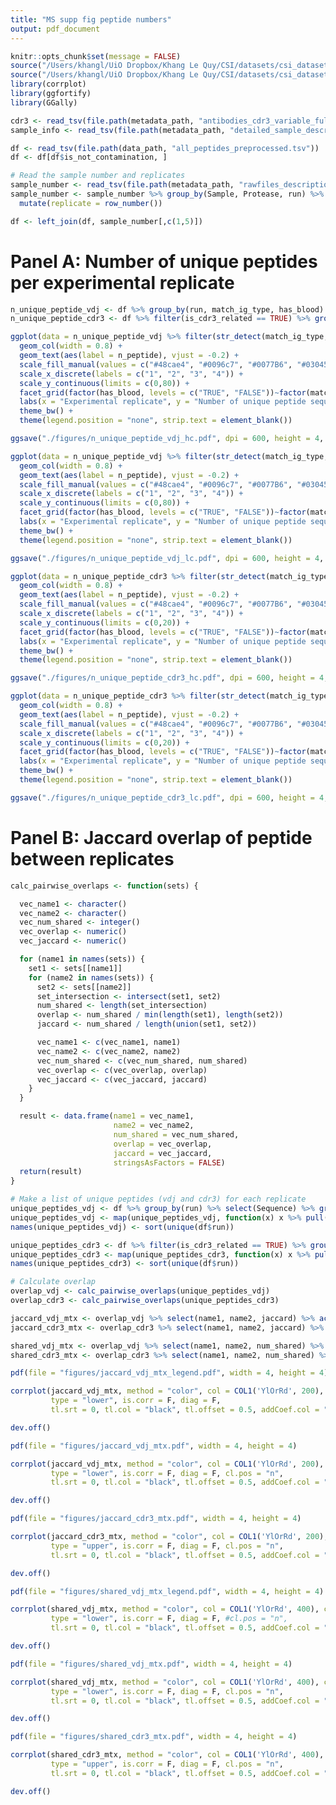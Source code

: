 ```yaml
---
title: "MS supp fig peptide numbers"
output: pdf_document
---
```


```r
knitr::opts_chunk$set(message = FALSE)
source("/Users/khangl/UiO Dropbox/Khang Le Quy/CSI/datasets/csi_datasets/ms_benchmarking/msms_figures/Khang_config.R")
source("/Users/khangl/UiO Dropbox/Khang Le Quy/CSI/datasets/csi_datasets/ms_benchmarking/msms_figures/utils.R")
library(corrplot)
library(ggfortify)
library(GGally)
```

```r
cdr3 <- read_tsv(file.path(metadata_path, "antibodies_cdr3_variable_full.tsv"))
sample_info <- read_tsv(file.path(metadata_path, "detailed_sample_description.tsv"))

df <- read_tsv(file.path(data_path, "all_peptides_preprocessed.tsv"))
df <- df[df$is_not_contamination, ]

# Read the sample number and replicates
sample_number <- read_tsv(file.path(metadata_path, "rawfiles_description_wo_blanks.tsv"))
sample_number <- sample_number %>% group_by(Sample, Protease, run) %>% 
  mutate(replicate = row_number())

df <- left_join(df, sample_number[,c(1,5)])
```

# Panel A: Number of unique peptides per experimental replicate

```r
n_unique_peptide_vdj <- df %>% group_by(run, match_ig_type, has_blood) %>% summarize(n_peptide = length(unique(Sequence)))
n_unique_peptide_cdr3 <- df %>% filter(is_cdr3_related == TRUE) %>% group_by(run, match_ig_type, has_blood) %>% summarize(n_peptide = length(unique(Sequence)))
```

```r
ggplot(data = n_unique_peptide_vdj %>% filter(str_detect(match_ig_type,"_HC")), aes(x = run, y = n_peptide, fill = run)) +
  geom_col(width = 0.8) +
  geom_text(aes(label = n_peptide), vjust = -0.2) +
  scale_fill_manual(values = c("#48cae4", "#0096c7", "#0077B6", "#03045E")) +
  scale_x_discrete(labels = c("1", "2", "3", "4")) +
  scale_y_continuous(limits = c(0,80)) +
  facet_grid(factor(has_blood, levels = c("TRUE", "FALSE"))~factor(match_ig_type, levels = HC_names)) +
  labs(x = "Experimental replicate", y = "Number of unique peptide sequences") +
  theme_bw() +
  theme(legend.position = "none", strip.text = element_blank())

ggsave("./figures/n_unique_peptide_vdj_hc.pdf", dpi = 600, height = 4, width = 8)
```

```r
ggplot(data = n_unique_peptide_vdj %>% filter(str_detect(match_ig_type,"_LC")), aes(x = run, y = n_peptide, fill = run)) +
  geom_col(width = 0.8) +
  geom_text(aes(label = n_peptide), vjust = -0.2) +
  scale_fill_manual(values = c("#48cae4", "#0096c7", "#0077B6", "#03045E")) +
  scale_x_discrete(labels = c("1", "2", "3", "4")) +
  scale_y_continuous(limits = c(0,80)) +
  facet_grid(factor(has_blood, levels = c("TRUE", "FALSE"))~factor(match_ig_type, levels = LC_names)) +
  labs(x = "Experimental replicate", y = "Number of unique peptide sequences") +
  theme_bw() +
  theme(legend.position = "none", strip.text = element_blank())

ggsave("./figures/n_unique_peptide_vdj_lc.pdf", dpi = 600, height = 4, width = 8)
```

```r
ggplot(data = n_unique_peptide_cdr3 %>% filter(str_detect(match_ig_type,"_HC")), aes(x = run, y = n_peptide, fill = run)) +
  geom_col(width = 0.8) +
  geom_text(aes(label = n_peptide), vjust = -0.2) +
  scale_fill_manual(values = c("#48cae4", "#0096c7", "#0077B6", "#03045E")) +
  scale_x_discrete(labels = c("1", "2", "3", "4")) +
  scale_y_continuous(limits = c(0,20)) +
  facet_grid(factor(has_blood, levels = c("TRUE", "FALSE"))~factor(match_ig_type, levels = HC_names)) +
  labs(x = "Experimental replicate", y = "Number of unique peptide sequences") +
  theme_bw() +
  theme(legend.position = "none", strip.text = element_blank())

ggsave("./figures/n_unique_peptide_cdr3_hc.pdf", dpi = 600, height = 4, width = 8)
```

```r
ggplot(data = n_unique_peptide_cdr3 %>% filter(str_detect(match_ig_type,"_LC")), aes(x = run, y = n_peptide, fill = run)) +
  geom_col(width = 0.8) +
  geom_text(aes(label = n_peptide), vjust = -0.2) +
  scale_fill_manual(values = c("#48cae4", "#0096c7", "#0077B6", "#03045E")) +
  scale_x_discrete(labels = c("1", "2", "3", "4")) +
  scale_y_continuous(limits = c(0,20)) +
  facet_grid(factor(has_blood, levels = c("TRUE", "FALSE"))~factor(match_ig_type, levels = LC_names)) +
  labs(x = "Experimental replicate", y = "Number of unique peptide sequences") +
  theme_bw() +
  theme(legend.position = "none", strip.text = element_blank())

ggsave("./figures/n_unique_peptide_cdr3_lc.pdf", dpi = 600, height = 4, width = 8)
```

# Panel B: Jaccard overlap of peptide between replicates

```r
calc_pairwise_overlaps <- function(sets) {

  vec_name1 <- character()
  vec_name2 <- character()
  vec_num_shared <- integer()
  vec_overlap <- numeric()
  vec_jaccard <- numeric()

  for (name1 in names(sets)) {
    set1 <- sets[[name1]]
    for (name2 in names(sets)) {
      set2 <- sets[[name2]]
      set_intersection <- intersect(set1, set2)
      num_shared <- length(set_intersection)
      overlap <- num_shared / min(length(set1), length(set2))
      jaccard <- num_shared / length(union(set1, set2))

      vec_name1 <- c(vec_name1, name1)
      vec_name2 <- c(vec_name2, name2)
      vec_num_shared <- c(vec_num_shared, num_shared)
      vec_overlap <- c(vec_overlap, overlap)
      vec_jaccard <- c(vec_jaccard, jaccard)
    }
  }

  result <- data.frame(name1 = vec_name1,
                       name2 = vec_name2,
                       num_shared = vec_num_shared,
                       overlap = vec_overlap,
                       jaccard = vec_jaccard,
                       stringsAsFactors = FALSE)
  return(result)
}
```

```r
# Make a list of unique peptides (vdj and cdr3) for each replicate
unique_peptides_vdj <- df %>% group_by(run) %>% select(Sequence) %>% group_split()
unique_peptides_vdj <- map(unique_peptides_vdj, function(x) x %>% pull(Sequence) %>% unique())
names(unique_peptides_vdj) <- sort(unique(df$run))

unique_peptides_cdr3 <- df %>% filter(is_cdr3_related == TRUE) %>% group_by(run) %>% select(Sequence) %>% group_split()
unique_peptides_cdr3 <- map(unique_peptides_cdr3, function(x) x %>% pull(Sequence) %>% unique())
names(unique_peptides_cdr3) <- sort(unique(df$run))

# Calculate overlap
overlap_vdj <- calc_pairwise_overlaps(unique_peptides_vdj)
overlap_cdr3 <- calc_pairwise_overlaps(unique_peptides_cdr3)

jaccard_vdj_mtx <- overlap_vdj %>% select(name1, name2, jaccard) %>% acast(name1~name2, value.var = "jaccard")
jaccard_cdr3_mtx <- overlap_cdr3 %>% select(name1, name2, jaccard) %>% acast(name1~name2, value.var = "jaccard")

shared_vdj_mtx <- overlap_vdj %>% select(name1, name2, num_shared) %>% acast(name1~name2, value.var = "num_shared")
shared_cdr3_mtx <- overlap_cdr3 %>% select(name1, name2, num_shared) %>% acast(name1~name2, value.var = "num_shared")
```

```r
pdf(file = "figures/jaccard_vdj_mtx_legend.pdf", width = 4, height = 4)

corrplot(jaccard_vdj_mtx, method = "color", col = COL1('YlOrRd', 200), col.lim = c(0,1),
         type = "lower", is.corr = F, diag = F,
         tl.srt = 0, tl.col = "black", tl.offset = 0.5, addCoef.col = "black", number.digits = 2)

dev.off()
```

```r
pdf(file = "figures/jaccard_vdj_mtx.pdf", width = 4, height = 4)

corrplot(jaccard_vdj_mtx, method = "color", col = COL1('YlOrRd', 200), col.lim = c(0,1),
         type = "lower", is.corr = F, diag = F, cl.pos = "n",
         tl.srt = 0, tl.col = "black", tl.offset = 0.5, addCoef.col = "black", number.digits = 2)

dev.off()
```

```r
pdf(file = "figures/jaccard_cdr3_mtx.pdf", width = 4, height = 4)

corrplot(jaccard_cdr3_mtx, method = "color", col = COL1('YlOrRd', 200), col.lim = c(0,1),
         type = "upper", is.corr = F, diag = F, cl.pos = "n",
         tl.srt = 0, tl.col = "black", tl.offset = 0.5, addCoef.col = "black", number.digits = 2)

dev.off()
```

```r
pdf(file = "figures/shared_vdj_mtx_legend.pdf", width = 4, height = 4)

corrplot(shared_vdj_mtx, method = "color", col = COL1('YlOrRd', 400), col.lim = c(0,550),
         type = "lower", is.corr = F, diag = F, #cl.pos = "n",
         tl.srt = 0, tl.col = "black", tl.offset = 0.5, addCoef.col = "black", number.digits = 2)

dev.off()
```

```r
pdf(file = "figures/shared_vdj_mtx.pdf", width = 4, height = 4)

corrplot(shared_vdj_mtx, method = "color", col = COL1('YlOrRd', 400), col.lim = c(0,550),
         type = "lower", is.corr = F, diag = F, cl.pos = "n",
         tl.srt = 0, tl.col = "black", tl.offset = 0.5, addCoef.col = "black", number.digits = 2)

dev.off()
```

```r
pdf(file = "figures/shared_cdr3_mtx.pdf", width = 4, height = 4)

corrplot(shared_cdr3_mtx, method = "color", col = COL1('YlOrRd', 400), col.lim = c(0,550),
         type = "upper", is.corr = F, diag = F, cl.pos = "n",
         tl.srt = 0, tl.col = "black", tl.offset = 0.5, addCoef.col = "black", number.digits = 2)

dev.off()
```